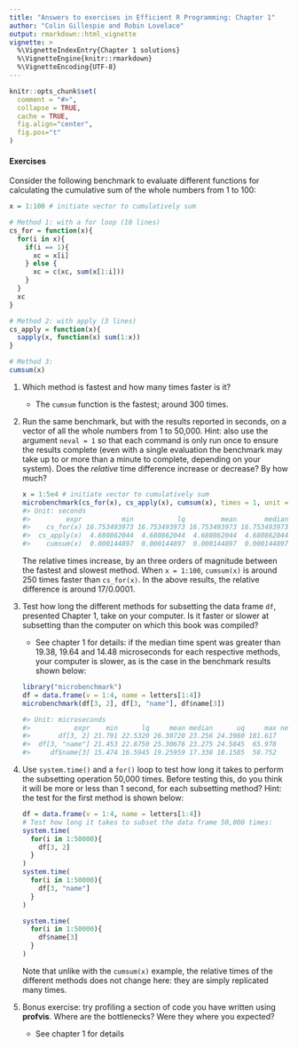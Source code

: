```yaml
---
title: "Answers to exercises in Efficient R Programming: Chapter 1"
author: "Colin Gillespie and Robin Lovelace"
output: rmarkdown::html_vignette
vignette: >
  %\VignetteIndexEntry{Chapter 1 solutions}
  %\VignetteEngine{knitr::rmarkdown}
  %\VignetteEncoding{UTF-8}
---
```


```r
knitr::opts_chunk$set(
  comment = "#>",
  collapse = TRUE,
  cache = TRUE, 
  fig.align="center",
  fig.pos="t"
)
```

#### Exercises

Consider the following benchmark to evaluate different functions for calculating the cumulative sum of the whole numbers from 1 to 100:

```r
x = 1:100 # initiate vector to cumulatively sum

# Method 1: with a for loop (10 lines)
cs_for = function(x){
  for(i in x){
    if(i == 1){
      xc = x[i]
    } else {
      xc = c(xc, sum(x[1:i]))
    }
  }
  xc
}

# Method 2: with apply (3 lines)
cs_apply = function(x){
  sapply(x, function(x) sum(1:x))
}

# Method 3: 
cumsum(x)
```

1. Which method is fastest and how many times faster is it?

    * The `cumsum` function is the fastest; around 300 times.

2. Run the same benchmark, but with the results reported in seconds, on a vector of all the whole numbers from 1 to 50,000. Hint: also use the argument `neval = 1` so that each command is only run once to ensure the results complete (even with a single evaluation the benchmark may take up to or more than a minute to complete, depending on your system). Does the *relative* time difference increase or decrease? By how much?

    ```r
    x = 1:5e4 # initiate vector to cumulatively sum
    microbenchmark(cs_for(x), cs_apply(x), cumsum(x), times = 1, unit = "s")
    #> Unit: seconds
    #>         expr          min           lq         mean       median
    #>    cs_for(x) 16.753493973 16.753493973 16.753493973 16.753493973
    #>  cs_apply(x)  4.680862044  4.680862044  4.680862044  4.680862044
    #>    cumsum(x)  0.000144897  0.000144897  0.000144897  0.000144897
    ```
    
    The relative times increase, by an three orders of magnitude between the fastest and slowest method. When `x = 1:100`, `cumsum(x)` is around 250 times faster than `cs_for(x)`. In the above results, the relative difference is around $17 / 0.0001$.

3. Test how long the different methods for subsetting the data frame `df`, presented Chapter 1, take on your computer. Is it faster or slower at subsetting than the computer on which this book was compiled?

    * See chapter 1 for details: if the median time spent was greater than 19.38, 19.64 and 14.48 microseconds for each respective methods, your computer is slower, as is the case in the benchmark results shown below:

    ```r
    library("microbenchmark")
    df = data.frame(v = 1:4, name = letters[1:4])
    microbenchmark(df[3, 2], df[3, "name"], df$name[3])
    
    #> Unit: microseconds
    #>           expr    min      lq     mean median      uq     max neval cld
    #>       df[3, 2] 21.791 22.5320 26.30720 23.256 24.3980 181.617   100   b
    #>  df[3, "name"] 21.453 22.8750 25.30676 23.275 24.5845  65.978   100   b
    #>     df$name[3] 15.474 16.5945 19.25959 17.338 18.1585  58.752   100  a
    ```


4. Use `system.time()` and a `for()` loop to test how long it takes to perform the subsetting operation 50,000 times. Before testing this, do you think it will be more or less than 1 second, for each subsetting method? Hint: the test for the first method is shown below:

    ```r
    df = data.frame(v = 1:4, name = letters[1:4])
    # Test how long it takes to subset the data frame 50,000 times:
    system.time(
      for(i in 1:50000){
        df[3, 2]
      }
    )
    system.time(
      for(i in 1:50000){
        df[3, "name"]
      }
    )

    system.time(
      for(i in 1:50000){
        df$name[3]
      }
    )

    ```
    
    Note that unlike with the `cumsum(x)` example, the relative times of the different methods does not change here: they are simply replicated many times.

5. Bonus exercise: try profiling a section of code you have written using **profvis**. Where are the bottlenecks? Were they where you expected?

    * See chapter 1 for details

